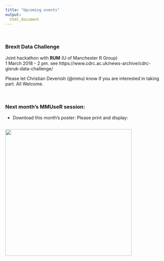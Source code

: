 ---
title: "Upcoming events"
output: 
  html_document
---
<br>

### Brexit Data Challenge
Joint hackathon with **RUM** (U of Manchester R Group)<br>
1 March 2018 - 2 pm.
see https://www.cdrc.ac.uk/news-archive/cdrc-gisruk-data-challenge/

Please let Christian Devenish (@mmu) know if you are interested in taking part. All Welcome.

<br>

### Next month's MMUseR session:
- Download this month's poster: Please print and display:

<div style="float: left; padding-right: 10px;">
  
  <a href=https://raw.githubusercontent.com/MMU-R-user-group/mmu-r-user-group.github.io/master/img/MMUSER_poster21Feb2018.png><img src=https://raw.githubusercontent.com/MMU-R-user-group/mmu-r-user-group.github.io/master/img/MMUSER_poster21Feb2018.png style="width: 400px">
</div>

